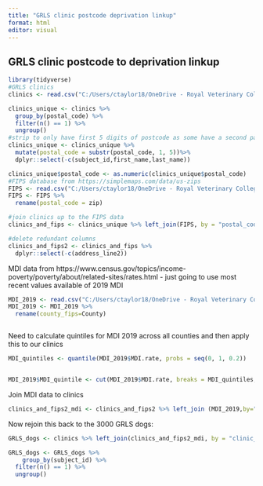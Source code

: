 ```yaml
---
title: "GRLS clinic postcode deprivation linkup"
format: html
editor: visual
---
```


## GRLS clinic postcode to deprivation linkup

```r
library(tidyverse)
#GRLS clinics
clinics <- read.csv("C:/Users/ctaylor18/OneDrive - Royal Veterinary College/post doc/GRLS/data updates June 2024/vet_address.csv")

clinics_unique <- clinics %>%
  group_by(postal_code) %>%
  filter(n() == 1) %>%
  ungroup()
#strip to only have first 5 digits of postcode as some have a second part for full zipcode
clinics_unique <- clinics_unique %>%
  mutate(postal_code = substr(postal_code, 1, 5))%>%
  dplyr::select(-c(subject_id,first_name,last_name))

clinics_unique$postal_code <- as.numeric(clinics_unique$postal_code)
#FIPS database from https://simplemaps.com/data/us-zips
FIPS <- read.csv("C:/Users/ctaylor18/OneDrive - Royal Veterinary College/post doc/GRLS/data updates June 2024/simplemaps_uszips_basicv1.86/uszips.csv")
FIPS <- FIPS %>%
  rename(postal_code = zip)

#join clinics up to the FIPS data
clinics_and_fips <- clinics_unique %>% left_join(FIPS, by = "postal_code")

#delete redundant columns
clinics_and_fips2 <- clinics_and_fips %>%
  dplyr::select(-c(address_line2))

```

MDI data from https://www.census.gov/topics/income-poverty/poverty/about/related-sites/rates.html - just going to use most recent values available of 2019 MDI

```r
MDI_2019 <- read.csv("C:/Users/ctaylor18/OneDrive - Royal Veterinary College/post doc/GRLS/data updates June 2024/MDI_2019.csv")
MDI_2019 <- MDI_2019 %>%
  rename(county_fips=County)



```

Need to calculate quintiles for MDI 2019 across all counties and then apply this to our clinics

```r
MDI_quintiles <- quantile(MDI_2019$MDI.rate, probs = seq(0, 1, 0.2))


MDI_2019$MDI_quintile <- cut(MDI_2019$MDI.rate, breaks = MDI_quintiles, include.lowest = TRUE, labels = 1:5)

```

Join MDI data to clinics

```r
clinics_and_fips2_mdi <- clinics_and_fips2 %>% left_join (MDI_2019,by="county_fips" )
```

Now rejoin this back to the 3000 GRLS dogs:

```r
GRLS_dogs <- clinics %>% left_join(clinics_and_fips2_mdi, by = "clinic_name")

GRLS_dogs <- GRLS_dogs %>%
    group_by(subject_id) %>%
  filter(n() == 1) %>%
  ungroup()


```
